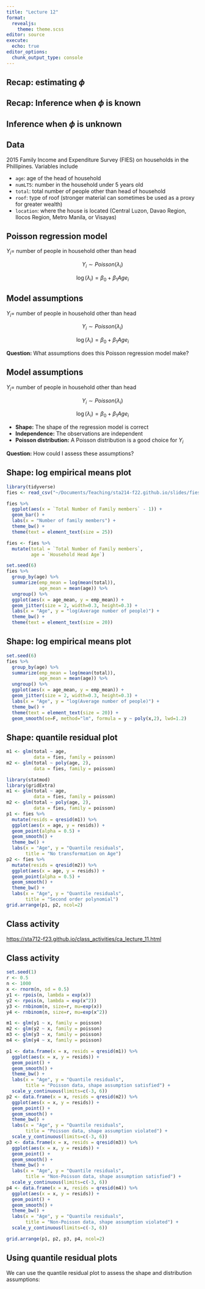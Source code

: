 ```yaml
---
title: "Lecture 12"
format: 
  revealjs:
    theme: theme.scss
editor: source
execute:
  echo: true
editor_options: 
  chunk_output_type: console
---
```


## Recap: estimating $\phi$

## Recap: Inference when $\phi$ is known

## Inference when $\phi$ is unknown

## Data

2015 Family Income and Expenditure Survey (FIES) on households in the Phillipines. Variables include

* `age`: age of the head of household
* `numLT5`: number in the household under 5 years old
* `total`: total number of people other than head of household
* `roof`: type of roof (stronger material can sometimes be used as a proxy for greater wealth)
* `location`: where the house is located (Central Luzon, Davao Region, Ilocos Region, Metro Manila, or Visayas)


## Poisson regression model

$Y_i =$ number of people in household other than head

$$Y_i \sim Poisson(\lambda_i)$$

$$\log(\lambda_i) = \beta_0 + \beta_1 Age_i$$

## Model assumptions

$Y_i =$ number of people in household other than head

$$Y_i \sim Poisson(\lambda_i)$$

$$\log(\lambda_i) = \beta_0 + \beta_1 Age_i$$

**Question:** What assumptions does this Poisson regression model make?

## Model assumptions

$Y_i =$ number of people in household other than head

$$Y_i \sim Poisson(\lambda_i)$$

$$\log(\lambda_i) = \beta_0 + \beta_1 Age_i$$

* **Shape:** The shape of the regression model is correct 
* **Independence:** The observations are independent
* **Poisson distribution:** A Poisson distribution is a good choice for $Y_i$

**Question:** How could I assess these assumptions?

## Shape: log empirical means plot

```r
library(tidyverse)
fies <- read_csv("~/Documents/Teaching/sta214-f22.github.io/slides/fies.csv")

fies %>%
  ggplot(aes(x = `Total Number of Family members` - 1)) +
  geom_bar() +
  labs(x = "Number of family members") +
  theme_bw() +
  theme(text = element_text(size = 25))

fies <- fies %>%
  mutate(total = `Total Number of Family members`,
         age = `Household Head Age`)
```

```r
set.seed(6)
fies %>%
  group_by(age) %>%
  summarize(emp_mean = log(mean(total)),
            age_mean = mean(age)) %>%
  ungroup() %>%
  ggplot(aes(x = age_mean, y = emp_mean)) +
  geom_jitter(size = 2, width=0.3, height=0.3) +
  labs(x = "Age", y = "log(Average number of people)") +
  theme_bw() +
  theme(text = element_text(size = 20))
```

## Shape: log empirical means plot

```r
set.seed(6)
fies %>%
  group_by(age) %>%
  summarize(emp_mean = log(mean(total)),
            age_mean = mean(age)) %>%
  ungroup() %>%
  ggplot(aes(x = age_mean, y = emp_mean)) +
  geom_jitter(size = 2, width=0.3, height=0.3) +
  labs(x = "Age", y = "log(Average number of people)") +
  theme_bw() +
  theme(text = element_text(size = 20)) +
  geom_smooth(se=F, method="lm", formula = y ~ poly(x,2), lwd=1.2)
```

## Shape: quantile residual plot

```r
m1 <- glm(total ~ age, 
          data = fies, family = poisson)
m2 <- glm(total ~ poly(age, 2), 
          data = fies, family = poisson)
```

```r
library(statmod)
library(gridExtra)
m1 <- glm(total ~ age, 
          data = fies, family = poisson)
m2 <- glm(total ~ poly(age, 2), 
          data = fies, family = poisson)
p1 <- fies %>%
  mutate(resids = qresid(m1)) %>%
  ggplot(aes(x = age, y = resids)) +
  geom_point(alpha = 0.5) +
  geom_smooth() +
  theme_bw() +
  labs(x = "Age", y = "Quantile residuals", 
       title = "No transformation on Age")
p2 <- fies %>%
  mutate(resids = qresid(m2)) %>%
  ggplot(aes(x = age, y = resids)) +
  geom_point(alpha = 0.5) +
  geom_smooth() +
  theme_bw() +
  labs(x = "Age", y = "Quantile residuals", 
       title = "Second order polynomial")
grid.arrange(p1, p2, ncol=2)
```

## Class activity

[https://sta712-f23.github.io/class_activities/ca_lecture_11.html](https://sta712-f23.github.io/class_activities/ca_lecture_11.html)


## Class activity

```r
set.seed(1)
r <- 0.5
n <- 1000
x <- rnorm(n, sd = 0.5)
y1 <- rpois(n, lambda = exp(x))
y2 <- rpois(n, lambda = exp(x^2))
y3 <- rnbinom(n, size=r, mu=exp(x))
y4 <- rnbinom(n, size=r, mu=exp(x^2))

m1 <- glm(y1 ~ x, family = poisson)
m2 <- glm(y2 ~ x, family = poisson)
m3 <- glm(y3 ~ x, family = poisson)
m4 <- glm(y4 ~ x, family = poisson)

p1 <- data.frame(x = x, resids = qresid(m1)) %>%
  ggplot(aes(x = x, y = resids)) +
  geom_point() +
  geom_smooth() +
  theme_bw() +
  labs(x = "Age", y = "Quantile residuals", 
       title = "Poisson data, shape assumption satisfied") +
  scale_y_continuous(limits=c(-3, 6))
p2 <- data.frame(x = x, resids = qresid(m2)) %>%
  ggplot(aes(x = x, y = resids)) +
  geom_point() +
  geom_smooth() +
  theme_bw() +
  labs(x = "Age", y = "Quantile residuals", 
       title = "Poisson data, shape assumption violated") +
  scale_y_continuous(limits=c(-3, 6))
p3 <- data.frame(x = x, resids = qresid(m3)) %>%
  ggplot(aes(x = x, y = resids)) +
  geom_point() +
  geom_smooth() +
  theme_bw() +
  labs(x = "Age", y = "Quantile residuals", 
       title = "Non-Poisson data, shape assumption satisfied") +
  scale_y_continuous(limits=c(-3, 6))
p4 <- data.frame(x = x, resids = qresid(m4)) %>%
  ggplot(aes(x = x, y = resids)) +
  geom_point() +
  geom_smooth() +
  theme_bw() +
  labs(x = "Age", y = "Quantile residuals", 
       title = "Non-Poisson data, shape assumption violated") +
  scale_y_continuous(limits=c(-3, 6))

grid.arrange(p1, p2, p3, p4, ncol=2)
```

## Using quantile residual plots

We can use the quantile residual plot to assess the shape and distribution assumptions:
